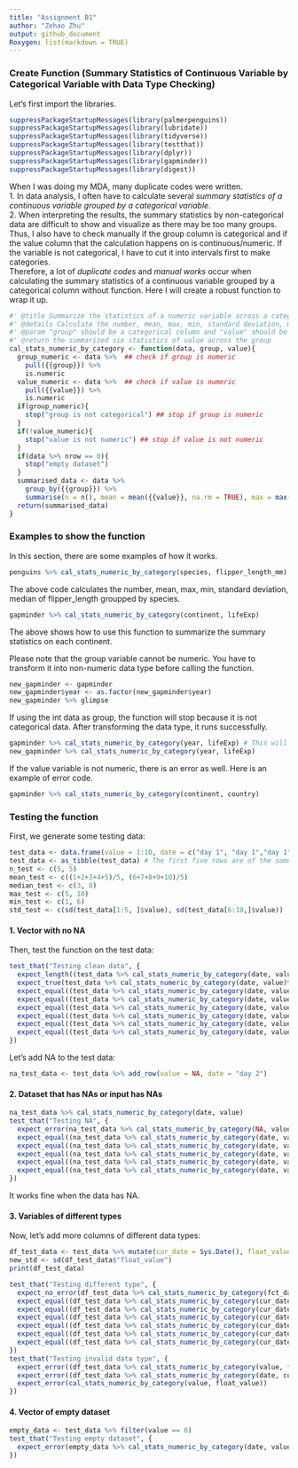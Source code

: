 ```yaml
---
title: "Assignment B1"
author: "Zehao Zhu"
output: github_document
Roxygen: list(markdown = TRUE)
---
```


### Create Function (Summary Statistics of Continuous Variable by Categorical Variable with Data Type Checking)
Let's first import the libraries.
```r
suppressPackageStartupMessages(library(palmerpenguins))
suppressPackageStartupMessages(library(lubridate))
suppressPackageStartupMessages(library(tidyverse))
suppressPackageStartupMessages(library(testthat))
suppressPackageStartupMessages(library(dplyr))
suppressPackageStartupMessages(library(gapminder))
suppressPackageStartupMessages(library(digest))
```
When I was doing my MDA, many duplicate codes were written.\
1. In data analysis, I often have to calculate several *_summary statistics of a continuous variable grouped by a categorical variable_*.\
2. When interpreting the results, the summary statistics by non-categorical data are difficult to show and visualize as there may be too many groups. Thus, I also have to check manually if the group column is categorical and if the value column that the calculation happens on is continuous/numeric. If the variable is not categorical, I have to cut it into intervals first to make categories.\
Therefore, a lot of *_duplicate codes_* and *_manual works_* occur when calculating the summary statistics of a continuous variable grouped by a categorical column without function. Here I will create a robust function to wrap it up.
```r
#' @title Summarize the statistics of a numeric variable across a category
#' @details Calculate the number, mean, max, min, standard deviation, median of a numeric variable "value" across a categorical variable "group". It also checks if the group is categorical and if the value is numeric to avoid manually checking by users.
#' @param "group" should be a categorical column and "value" should be a numeric column; Naming the categorical column "group" is because it works as the categorical data to group by. The column that we perform summary statistics on is called "value" because it is numeric and is the columns that we are working on.
#' @return the summarized six statistics of value across the group
cal_stats_numeric_by_category <- function(data, group, value){
  group_numeric <- data %>%  ## check if group is numeric
    pull({{group}}) %>% 
    is.numeric
  value_numeric <- data %>%  ## check if value is numeric
    pull({{value}}) %>% 
    is.numeric
  if(group_numeric){
    stop("group is not categorical") ## stop if group is numeric
  }
  if(!value_numeric){
    stop("value is not numeric") ## stop if value is not numeric
  }
  if(data %>% nrow == 0){
    stop("empty dataset")
  }
  summarised_data <- data %>%
    group_by({{group}}) %>%
    summarise(n = n(), mean = mean({{value}}, na.rm = TRUE), max = max({{value}}, na.rm = TRUE), min = min({{value}}, na.rm = TRUE), std = sd({{value}}, na.rm = TRUE), median = median({{value}}, na.rm = TRUE))
  return(summarised_data)
}
```
### Examples to show the function
In this section, there are some examples of how it works.
```r
penguins %>% cal_stats_numeric_by_category(species, flipper_length_mm)
```
The above code calculates the number, mean, max, min, standard deviation, median of flipper_length groupped by species.
```r
gapminder %>% cal_stats_numeric_by_category(continent, lifeExp)
```
The above shows how to use this function to summarize the summary statistics on each continent.

Please note that the group variable cannot be numeric. You have to transform it into non-numeric data type before calling the function.
```r
new_gapminder <- gapminder
new_gapminder$year <- as.factor(new_gapminder$year)
new_gapminder %>% glimpse
```
If using the int data as group, the function will stop because it is not categorical data. After transforming the data type, it runs successfully.
```r
gapminder %>% cal_stats_numeric_by_category(year, lifeExp) # This will run into error because the year is integer
new_gapminder %>% cal_stats_numeric_by_category(year, lifeExp)
```
If the value variable is not numeric, there is an error as well. Here is an example of error code.
```r
gapminder %>% cal_stats_numeric_by_category(continent, country)
```
### Testing the function
First, we generate some testing data:
```r
test_data <- data.frame(value = 1:10, date = c("day 1", "day 1","day 1","day 1","day 1","day 2","day 2","day 2","day 2","day 2"))
test_data <- as_tibble(test_data) # The first five rows are of the same day and have values from 1 to 5. The rest five rows are of the same day and have values from 6 to 10.
n_test <- c(5, 5)
mean_test <- c((1+2+3+4+5)/5, (6+7+8+9+10)/5)
median_test <- c(3, 8)
max_test <- c(5, 10)
min_test <- c(1, 6)
std_test <- c(sd(test_data[1:5, ]$value), sd(test_data[6:10,]$value))
```

#### 1. Vector with no NA
Then, test the function on the test data:
```r
test_that("Testing clean data", {
  expect_length((test_data %>% cal_stats_numeric_by_category(date, value)), 7)
  expect_true(test_data %>% cal_stats_numeric_by_category(date, value)%>% pull(mean) %>% is.numeric)
  expect_equal((test_data %>% cal_stats_numeric_by_category(date, value))$"n", n_test)
  expect_equal((test_data %>% cal_stats_numeric_by_category(date, value))$"mean", mean_test)
  expect_equal((test_data %>% cal_stats_numeric_by_category(date, value))$"median", median_test)
  expect_equal((test_data %>% cal_stats_numeric_by_category(date, value))$"max", max_test)
  expect_equal((test_data %>% cal_stats_numeric_by_category(date, value))$"min", min_test)
  expect_equal((test_data %>% cal_stats_numeric_by_category(date, value))$"std", std_test)
})
```
Let's add NA to the test data:
```r
na_test_data <- test_data %>% add_row(value = NA, date = "day 2")
```

#### 2. Dataset that has NAs or input has NAs
```r
na_test_data %>% cal_stats_numeric_by_category(date, value)
test_that("Testing NA", {
  expect_error(na_test_data %>% cal_stats_numeric_by_category(NA, value))
  expect_equal((na_test_data %>% cal_stats_numeric_by_category(date, value))$"mean", mean_test)
  expect_equal((na_test_data %>% cal_stats_numeric_by_category(date, value))$"median", median_test)
  expect_equal((na_test_data %>% cal_stats_numeric_by_category(date, value))$"max", max_test)
  expect_equal((na_test_data %>% cal_stats_numeric_by_category(date, value))$"min", min_test)
  expect_equal((na_test_data %>% cal_stats_numeric_by_category(date, value))$"std", std_test)
})
```

It works fine when the data has NA.

#### 3. Variables of different types
Now, let's add more columns of different data types:
```r
df_test_data <- test_data %>% mutate(cur_date = Sys.Date(), float_value = value*1.0, fct_date = as.factor(date))
new_std <- sd(df_test_data$"float_value")
print(df_test_data)
```
```r
test_that("Testing different type", {
  expect_no_error(df_test_data %>% cal_stats_numeric_by_category(fct_date, value))
  expect_equal((df_test_data %>% cal_stats_numeric_by_category(cur_date, value))$"n", 10)
  expect_equal((df_test_data %>% cal_stats_numeric_by_category(cur_date, value))$"mean", 5.5)
  expect_equal((df_test_data %>% cal_stats_numeric_by_category(cur_date, value))$"median", 5.5)
  expect_equal((df_test_data %>% cal_stats_numeric_by_category(cur_date, value))$"max", 10)
  expect_equal((df_test_data %>% cal_stats_numeric_by_category(cur_date, value))$"min", 1)
  expect_equal((df_test_data %>% cal_stats_numeric_by_category(cur_date, value))$"std", new_std)
})
test_that("Testing invalid data type", {
  expect_error((df_test_data %>% cal_stats_numeric_by_category(value, float_value)), "group is not categorical")
  expect_error((df_test_data %>% cal_stats_numeric_by_category(date, cur_date)), "value is not numeric")
  expect_error(cal_stats_numeric_by_category(value, float_value))
})
```
#### 4. Vector of empty dataset
```r
empty_data <- test_data %>% filter(value == 0)
test_that("Testing empty dataset", {
  expect_error(empty_data %>% cal_stats_numeric_by_category(date, value))
})
```











